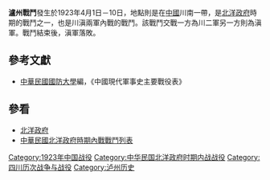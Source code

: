 {{Infobox Military Conflict|
campaign=|
image=|
caption=|
conflict=瀘州戰鬥|
date=1923年4月1日－10日|
place=[[中國|中國]]川南|
result=吳佩孚撥軍助楊森，但懋辛部隊再受重創。胡若愚率滇軍助但|
combatant1=川二軍楊森部|
combatant2=滇軍但懋辛部| 
commander1=楊森 |
commander2=但懋辛、胡若愚|
strength1=|
strength2=|
casualties1=|
casualties2=|
}}
'''瀘州戰鬥'''發生於1923年4月1日－10日，地點則是在[[中國|中國]]川南一帶，是[[北洋政府|北洋政府]]時期的戰鬥之一，也是川滇兩軍內戰的戰鬥。該戰鬥交戰一方為川二軍另一方則為滇軍。戰鬥結束後，滇軍落敗。
==參考文獻==
*[[中華民國|中華民國]][[國防大學_(臺灣)|國防大學]]編，《中國現代軍事史主要戰役表》
==參看==
*[[北洋政府|北洋政府]]
*[[中華民國北洋政府時期內戰戰鬥列表|中華民國北洋政府時期內戰戰鬥列表]]

[[Category:1923年中国战役|Category:1923年中国战役]]
[[Category:中华民国北洋政府时期内战战役|Category:中华民国北洋政府时期内战战役]]
[[Category:四川历次战争与战役|Category:四川历次战争与战役]]
[[Category:泸州历史|Category:泸州历史]]